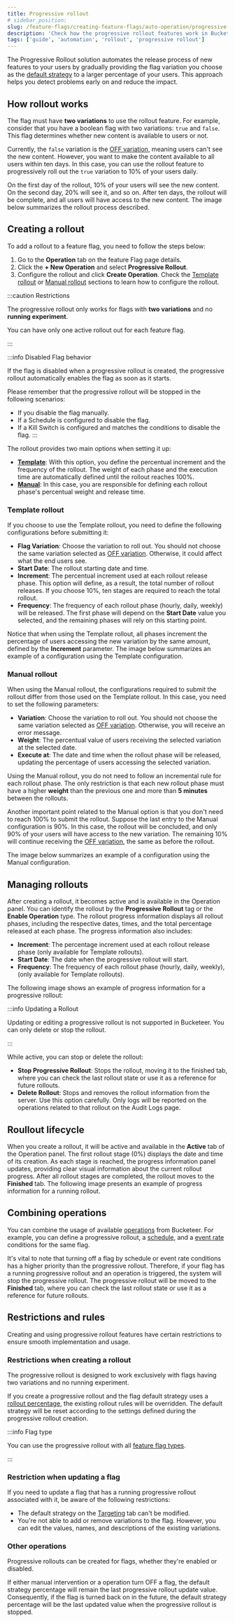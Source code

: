 ```yaml
---
title: Progressive rollout
# sidebar_position:
slug: /feature-flags/creating-feature-flags/auto-operation/progressive-rollout
description: 'Check how the progressive rollout features work in Bucketeer'
tags: ['guide', 'automation', 'rollout', 'progressive rollout']
---
```



The Progressive Rollout solution automates the release process of new features to your users by gradually providing the flag variation you choose as the [default strategy](/feature-flags/creating-feature-flags/targeting) to a larger percentage of your users. This approach helps you detect problems early on and reduce the impact.

## How rollout works

The flag must have **two variations** to use the rollout feature. For example, consider that you have a boolean flag with two variations: `true` and `false`. This flag determines whether new content is available to users or not. 

Currently, the `false` variation is the [OFF variation](/feature-flags/creating-feature-flags/targeting#the-targeting-page), meaning users can't see the new content. However, you want to make the content available to all users within ten days. In this case, you can use the rollout feature to progressively roll out the `true` variation to 10% of your users daily. 

On the first day of the rollout, 10% of your users will see the new content. On the second day, 20% will see it, and so on. After ten days, the rollout will be complete, and all users will have access to the new content. The image below summarizes the rollout process described.

<CenteredImg
  imgURL="img/feature-flags/auto-ops-rules/rollout.png"
  alt="Rollout example"
  wSize="550px"
  borderWidth="1px"
/>

## Creating a rollout

To add a rollout to a feature flag, you need to follow the steps below:

1. Go to the **Operation** tab on the feature Flag page details.
2. Click the **+ New Operation** and select **Progressive Rollout**.
3. Configure the rollout and click **Create Operation**. Check the [Template rollout](#template-rollout) or [Manual rollout](#manual-rollout) sections to learn how to configure the rollout.

:::caution Restrictions

The progressive rollout only works for flags with **two variations** and no **running experiment**. 

You can have only one active rollout out for each feature flag.

:::

:::info Disabled Flag behavior

If the flag is disabled when a progressive rollout is created, the progressive rollout automatically enables the flag as soon as it starts. 

Please remember that the progressive rollout will be stopped in the following scenarios:

- If you disable the flag manually.
- If a Schedule is configured to disable the flag.
- If a Kill Switch is configured and matches the conditions to disable the flag.
:::

The rollout provides two main options when setting it up:

- [**Template**](/feature-flags/creating-feature-flags/auto-operation/progressive-rollout#template-rollout): With this option, you define the percentual increment and the frequency of the rollout. The weight of each phase and the execution time are automatically defined until the rollout reaches 100%.
- [**Manual**](/feature-flags/creating-feature-flags/auto-operation/progressive-rollout#manual-rollout): In this case, you are responsible for defining each rollout phase's percentual weight and release time.

### Template rollout

If you choose to use the Template rollout, you need to define the following configurations before submitting it:

- **Flag Variation**: Choose the variation to roll out. You should not choose the same variation selected as [OFF variation](/feature-flags/creating-feature-flags/targeting#the-targeting-page). Otherwise, it could affect what the end users see.
- **Start Date**: The rollout starting date and time. 
- **Increment**: The percentual increment used at each rollout release phase. This option will define, as a result, the total number of rollout releases. If you choose 10%, ten stages are required to reach the total rollout.
- **Frequency**: The frequency of each rollout phase (hourly, daily, weekly) will be released. The first phase will depend on the **Start Date** value you selected, and the remaining phases will rely on this starting point. 

Notice that when using the Template rollout, all phases increment the percentage of users accessing the new variation by the same amount, defined by the **Increment** parameter. The image below summarizes an example of a configuration using the Template configuration.

<CenteredImg
  imgURL="img/feature-flags/auto-ops-rules/template-rollout-v2.png"
  alt="Template rollout"
  wSize="380px"
  borderWidth="1px"
/>

### Manual rollout

When using the Manual rollout, the configurations required to submit the rollout differ from those used on the Template rollout. In this case, you need to set the following parameters:

- **Variation**: Choose the variation to roll out. You should not choose the same variation selected as [OFF variation](/feature-flags/creating-feature-flags/targeting#the-targeting-page). Otherwise, you will receive an error message.
- **Weight**: The percentual value of users receiving the selected variation at the selected date. 
- **Execute at**: The date and time when the rollout phase will be released, updating the percentage of users accessing the selected variation.

Using the Manual rollout, you do not need to follow an incremental rule for each rollout phase. The only restriction is that each new rollout phase must have a higher **weight** than the previous one and more than **5 minutes** between the rollouts. 

Another important point related to the Manual option is that you don't need to reach 100% to submit the rollout. Suppose the last entry to the Manual configuration is 90%. In this case, the rollout will be concluded, and only 90% of your users will have access to the new variation. The remaining 10% will continue receiving the [OFF variation](/feature-flags/creating-feature-flags/targeting#the-targeting-page), the same as before the rollout.

The image below summarizes an example of a configuration using the Manual configuration.

<CenteredImg
  imgURL="img/feature-flags/auto-ops-rules/manual-rollout-v2.png"
  alt="Template rollout"
  wSize="380px"
  borderWidth="1px"
/>

## Managing rollouts

After creating a rollout, it becomes active and is available in the Operation panel. You can identify the rollout by the **Progressive Rollout** tag or the **Enable Operation** type. The rollout progress information displays all rollout phases, including the respective dates, times, and the total percentage released at each phase. The progress information also includes:

- **Increment**: The percentage increment used at each rollout release phase (only available for Template rollouts).
- **Start Date**: The date when the progressive rollout will start.
- **Frequency**: The frequency of each rollout phase (hourly, daily, weekly), (only available for Template rollouts).

The following image shows an example of progress information for a progressive rollout:

<CenteredImg
  imgURL="img/feature-flags/auto-ops-rules/template-rollout-panel-template.png"
  alt="Progressive rollout progress information"
  borderWidth="1px"
/>

:::info Updating a Rollout

Updating or editing a progressive rollout is not supported in Bucketeer. You can only delete or stop the rollout.

:::

While active, you can stop or delete the rollout:

- **Stop Progressive Rollout**: Stops the rollout, moving it to the finished tab, where you can check the last rollout state or use it as a reference for future rollouts.
- **Delete Rollout**: Stops and removes the rollout information from the server. Use this option carefully. Only logs will be reported on the operations related to that rollout on the Audit Logs page. 

## Roullout lifecycle

When you create a rollout, it will be active and available in the **Active** tab of the Operation panel. The first rollout stage (0%) displays the date and time of its creation. As each stage is reached, the progress information panel updates, providing clear visual information about the current rollout progress. After all rollout stages are completed, the rollout moves to the **Finished** tab. The following image presents an example of progress information for a running rollout.

<CenteredImg
  imgURL="img/feature-flags/auto-ops-rules/running-rollout.png"
  alt="Running rollout example"
  borderWidth="1px"
/>

## Combining operations

You can combine the usage of available [operations](/feature-flags/creating-feature-flags/auto-operation) from Bucketeer. For example, you can define a progressive rollout, a [schedule](/feature-flags/creating-feature-flags/auto-operation/schedule), and a [event rate](/feature-flags/creating-feature-flags/auto-operation/event-rate) conditions for the same flag. 

It's vital to note that turning off a flag by schedule or event rate conditions has a higher priority than the progressive rollout. Therefore, if your flag has a running progressive rollout and an operation is triggered, the system will stop the progressive rollout. The progressive rollout will be moved to the **Finished** tab, where you can check the last rollout state or use it as a reference for future rollouts.

## Restrictions and rules

Creating and using progressive rollout features have certain restrictions to ensure smooth implementation and usage.

### Restrictions when creating a rollout

The progressive rollout is designed to work exclusively with flags having two variations and no running experiment.

If you create a progressive rollout and the flag default strategy uses a [rollout percentage](/feature-flags/creating-feature-flags/targeting#rollout-percentage), the existing rollout rules will be overridden. The default strategy will be reset according to the settings defined during the progressive rollout creation.

:::info Flag type

You can use the progressive rollout with all [feature flag types](/feature-flags/creating-feature-flags/create-feature-flag#feature-flags-types).

:::

### Restriction when updating a flag

If you need to update a flag that has a running progressive rollout associated with it, be aware of the following restrictions:

- The default strategy on the [Targeting](/feature-flags/creating-feature-flags/targeting) tab can't be modified.
- You're not able to add or remove variations to the flag. However, you can edit the values, names, and descriptions of the existing variations.

### Other operations

Progressive rollouts can be created for flags, whether they're enabled or disabled. 

If either manual intervention or a operation turn OFF a flag, the default strategy percentage will remain the last progressive rollout update value. Consequently, if the flag is turned back on in the future, the default strategy percentage will be the last updated value when the progressive rollout is stopped.